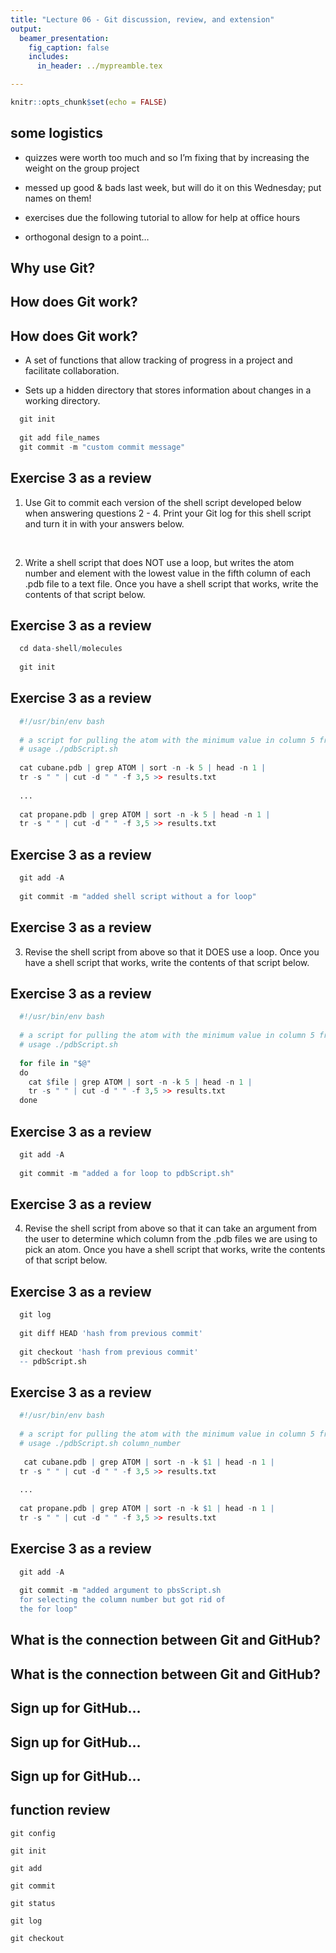```yaml
---
title: "Lecture 06 - Git discussion, review, and extension"
output: 
  beamer_presentation:
    fig_caption: false
    includes:
      in_header: ../mypreamble.tex

---
```


```r
knitr::opts_chunk$set(echo = FALSE)
```

## some logistics

- quizzes were worth too much and so I'm fixing that by increasing the weight on the group project

- messed up good & bads last week, but will do it on this Wednesday; put names on them!

- exercises due the following tutorial to allow for help at office hours

- orthogonal design to a point...

## Why use Git?

## How does Git work?

## How does Git work?

- A set of functions that allow tracking of progress in a project and facilitate collaboration.

- Sets up a hidden directory that stores information about changes in a working directory.

```r
  git init
  
  git add file_names
  git commit -m "custom commit message"
```

## Exercise 3 as a review

1. Use Git to commit each version of the shell script developed below when answering questions 2 - 4. Print your Git log for this shell script and turn it in with your answers below.

&nbsp;

2. Write a shell script that does NOT use a loop, but writes the atom number and element with the lowest value in the fifth column of each .pdb file to a text file. Once you have a shell script that works, write the contents of that script below.

## Exercise 3 as a review

```r
  cd data-shell/molecules
  
  git init
```

## Exercise 3 as a review

```r
  #!/usr/bin/env bash
  
  # a script for pulling the atom with the minimum value in column 5 from each of six .pdb files
  # usage ./pdbScript.sh
  
  cat cubane.pdb | grep ATOM | sort -n -k 5 | head -n 1 | 
  tr -s " " | cut -d " " -f 3,5 >> results.txt
  
  ...
  
  cat propane.pdb | grep ATOM | sort -n -k 5 | head -n 1 | 
  tr -s " " | cut -d " " -f 3,5 >> results.txt
```

## Exercise 3 as a review

```r
  git add -A
  
  git commit -m "added shell script without a for loop"
```

## Exercise 3 as a review

3. Revise the shell script from above so that it DOES use a loop. Once you have a shell script that works, write the contents of that script below.

## Exercise 3 as a review

```r
  #!/usr/bin/env bash
  
  # a script for pulling the atom with the minimum value in column 5 from each of six .pdb files
  # usage ./pdbScript.sh
  
  for file in "$@"
  do
    cat $file | grep ATOM | sort -n -k 5 | head -n 1 | 
    tr -s " " | cut -d " " -f 3,5 >> results.txt
  done
```

## Exercise 3 as a review

```r
  git add -A
  
  git commit -m "added a for loop to pdbScript.sh"
```
## Exercise 3 as a review

4. Revise the shell script from above so that it can take an argument from the user to determine which column from the .pdb files we are using to pick an atom. Once you have a shell script that works, write the contents of that script below.

## Exercise 3 as a review

```r
  git log
  
  git diff HEAD 'hash from previous commit'
  
  git checkout 'hash from previous commit'
  -- pdbScript.sh
```

## Exercise 3 as a review

```r
  #!/usr/bin/env bash
  
  # a script for pulling the atom with the minimum value in column 5 from each of six .pdb files
  # usage ./pdbScript.sh column_number
  
   cat cubane.pdb | grep ATOM | sort -n -k $1 | head -n 1 | 
  tr -s " " | cut -d " " -f 3,5 >> results.txt
  
  ...
  
  cat propane.pdb | grep ATOM | sort -n -k $1 | head -n 1 | 
  tr -s " " | cut -d " " -f 3,5 >> results.txt
```

## Exercise 3 as a review

```r
  git add -A
  
  git commit -m "added argument to pbsScript.sh 
  for selecting the column number but got rid of 
  the for loop"
```


## What is the connection between Git and GitHub?

## What is the connection between Git and GitHub?

\begin{figure}
  \includegraphics[width=0.85\textwidth]{GitHub.jpg}
\end{figure}

## Sign up for GitHub...

\begin{figure}
  \includegraphics[width=\textwidth]{GitHubSignup.jpg}
\end{figure}

## Sign up for GitHub...

\begin{figure}
  \includegraphics[width=\textwidth]{GitHubLandingpage.jpg}
\end{figure}

## Sign up for GitHub...

\begin{figure}
  \includegraphics[width=\textwidth]{GitHubProfile.jpg}
\end{figure}

## function review

`git config`

`git init`

`git add`

`git commit`

`git status`

`git log`

`git checkout`